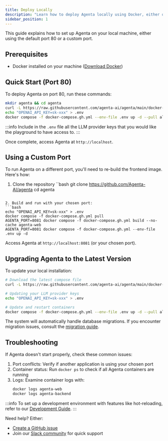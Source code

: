 ```yaml
---
title: Deploy Locally
description: "Learn how to deploy Agenta locally using Docker, either on port 80 or a custom port. Step-by-step guide covering installation, configuration, troubleshooting, and version updates"
sidebar_position: 1
---
```


This guide explains how to set up Agenta on your local machine, either using the default port 80 or a custom port.

## Prerequisites

- Docker installed on your machine ([Download Docker](https://docs.docker.com/get-docker/))

## Quick Start (Port 80)

To deploy Agenta on port 80, run these commands:

```bash
mkdir agenta && cd agenta
curl -L https://raw.githubusercontent.com/agenta-ai/agenta/main/docker-compose.gh.yml -o docker-compose.gh.yml
echo "OPENAI_API_KEY=sk-xxx" > .env
docker compose -f docker-compose.gh.yml --env-file .env up -d --pull always
```
:::info
Include in the `.env` file all the LLM provider keys that you would like the playground to have access to.
:::

Once complete, access Agenta at `http://localhost`.

## Using a Custom Port

To run Agenta on a different port, you'll need to re-build the frontend image. Here's how:

1. Clone the repository
``bash
git clone https://github.com/Agenta-AI/agenta
cd agenta
```

2. Build and run with your chosen port:
```bash
echo "OPENAI_API_KEY=sk-xxx" > .env
docker compose -f docker-compose.gh.yml pull
AGENTA_PORT=8081 docker compose -f docker-compose.gh.yml build --no-cache agenta-web
AGENTA_PORT=8081 docker compose -f docker-compose.gh.yml --env-file .env up -d
```

Access Agenta at `http://localhost:8081` (or your chosen port).

## Upgrading Agenta to the Latest Version

To update your local installation:

```bash
# Download the latest compose file
curl -L https://raw.githubusercontent.com/agenta-ai/agenta/main/docker-compose.gh.yml -o docker-compose.gh.yml

# Updating your LLM provider keys
echo "OPENAI_API_KEY=sk-xxx" > .env

# Update and restart containers
docker compose -f docker-compose.gh.yml --env-file .env up -d --pull always
```

The system will automatically handle database migrations. If you encounter migration issues, consult the [migration guide](/self-host/migration/applying-schema-migration).

## Troubleshooting

If Agenta doesn't start properly, check these common issues:

1. Port conflicts: Verify if another application is using your chosen port
2. Container status: Run `docker ps` to check if all Agenta containers are running
3. Logs: Examine container logs with:
   ```bash
   docker logs agenta-web
   docker logs agenta-backend
   ```


:::info
To set up a development environment with features like hot-reloading, refer to our [Development Guide](/misc/contributing/development-mode).
::: 

Need help? Either:
- [Create a GitHub issue](https://github.com/Agenta-AI/agenta/issues/new/choose)
- Join our [Slack community](https://join.slack.com/t/agenta-hq/shared_invite/zt-2yewk6o2b-DmhyA4h_lkKwecDtIsj1AQ) for quick support


